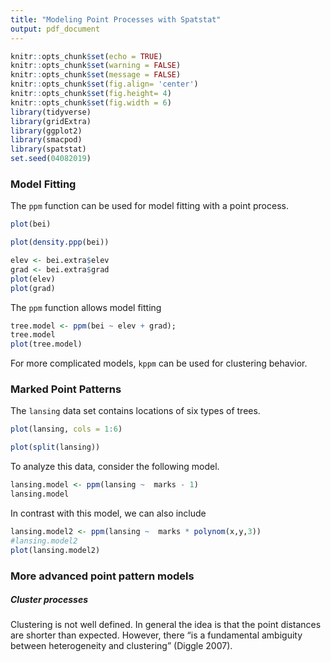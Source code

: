 ```yaml
---
title: "Modeling Point Processes with Spatstat"
output: pdf_document
---
```


```r
knitr::opts_chunk$set(echo = TRUE)
knitr::opts_chunk$set(warning = FALSE)
knitr::opts_chunk$set(message = FALSE)
knitr::opts_chunk$set(fig.align= 'center')
knitr::opts_chunk$set(fig.height= 4)
knitr::opts_chunk$set(fig.width = 6)
library(tidyverse)
library(gridExtra)
library(ggplot2)
library(smacpod)
library(spatstat)
set.seed(04082019)
```


### Model Fitting

The `ppm` function can be used for model fitting with a point process.

\vfill

```r
plot(bei)
```

\vfill



\vfill
```r
plot(density.ppp(bei))
```
\vfill

\newpage



\vfill
```r
elev <- bei.extra$elev
grad <- bei.extra$grad
plot(elev)
plot(grad)
```

\newpage

The `ppm` function allows model fitting
\vfill
```r
tree.model <- ppm(bei ~ elev + grad);
tree.model
plot(tree.model)
```
\vfill

For more complicated models, `kppm` can be used for clustering behavior.

\vfill

### Marked Point Patterns
\vfill

\vfill


\vfill

The `lansing` data set contains locations of six types of trees.
```r
plot(lansing, cols = 1:6)
```

```r
plot(split(lansing))
```

\newpage

To analyze this data, consider the following model.
\vfill
```r
lansing.model <- ppm(lansing ~  marks - 1)
lansing.model
```

\vfill

In contrast with this model, we can also include 

```r
lansing.model2 <- ppm(lansing ~  marks * polynom(x,y,3))
#lansing.model2
plot(lansing.model2)
```
\vfill


\vfill

\vfill


\newpage

### More advanced point pattern models

##### Cluster processes
Clustering is not well defined. In general the idea is that the point distances are shorter than expected. However, there "is a fundamental ambiguity between heterogeneity and clustering" (Diggle 2007).
\vfill


\vfill
\vfill
\vfill


\vfill

\vfill

